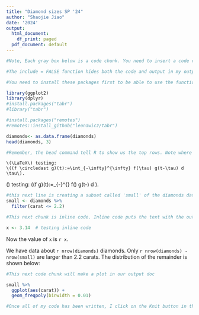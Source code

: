 ```yaml
---
title: "Diamond sizes SP '24"
author: "Shaojie Jiao"
date: '2024'
output:
  html_document:
    df_print: paged
  pdf_document: default
---
```


``` r
#Note, Each gray box below is a code chunk. You need to insert a code chunk and put your R code in it. By setting echo = FALSE. this comment and any code will not show in my output document. If it were TRUE, the comment and code would appear. 
```

```r
#The include = FALSE function hides both the code and output in my output document. See what happens when you replace include=FALSE with echo=FALSE. In your final product, make sure this code chunk isn't displayed. 

#You need to install these packages first to be able to use the functions within them (if you have not installed them before). You can install them from the Tools tab or write a new code chunk: install.packages("package_name"). 

library(ggplot2)
library(dplyr)
#install.packages("tabr")
#library("tabr")

#install.packages("remotes")
#remotes::install_github("leonawicz/tabr")

```

``` r
diamonds<- as.data.frame(diamonds)
head(diamonds, 3)

#Remember, the head command tell R to show us the top rows. Note where the first 3 rows show up when you knit. They are not in your output word document because you have include=FALSE in this code chunk heading.

```

```
\(\LaTeX\) testing: 
\((f \circledast g)(t):=\int_{-\infty}^{\infty} f(\tau) g(t-\tau) d \tau\).
```
\(\LaTeX\) testing: 
\((f \circledast g)(t):=\int_{-\infty}^{\infty} f(\tau) g(t-\tau) d \tau\).


```r
#this next line is creating a subset called 'small' of the diamonds data
small <- diamonds %>% 
  filter(carat <= 2.2)
```

```r

#This next chunk is inline code. Inline code puts the text with the output of the code in my document.
```

```r
x <- 3.14  # testing inline code
```

Now the value of `x` is `r x`. 


We have data about `r nrow(diamonds)` diamonds. Only 
`r nrow(diamonds) - nrow(small)` are larger than
2.2 carats. The distribution of the remainder is shown
below:

``` r
#This next code chunk will make a plot in our output doc
```

```r
small %>% 
  ggplot(aes(carat)) + 
  geom_freqpoly(binwidth = 0.01)
```




```r
#Once all of my code has been written, I click on the Knit button in the tool bar above to produce my document.
```
